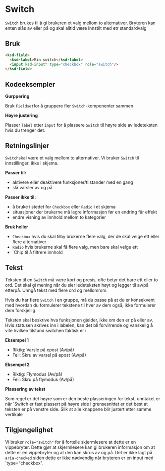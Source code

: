 

<Meta of={SwitchStories} />

# Switch

`Switch` brukes til å gi brukeren et valg mellom to alternativer. Bryteren kan enten slås av eller på og skal alltid være innstilt med etr standardvalg

<Primary />
<Controls />

## Bruk

```html
<ksd-field>
  <ksd-label>Min switch</ksd-label>
  <input ksd-input" type="checkbox" role="switch"/>
</ksd-field>
```

## Kodeeksempler

**Gurppering**

Bruk `Fieldset`for å gruppere fler `Switch`-komponenter sammen

<Canvas of={SwitchStories.Grouped} />

**Høyre justering**

Plasser `label` etter `input` for å plassere `Switch` til høyre side av ledeteksten hvis du trenger det.

<Canvas of={SwitchStories.RightJusted} />

## Retningslinjer

`Switch`skal være et valg mellom to alternativer. Vi bruker `Switch` til innstillinger, ikke i skjema.

**Passer til:**

- aktivere eller deaktivere funksjoner/tilstander med en gang
- slå varsler av og på

**Passer ikke til:**

- å bruke i stedet for `Checkbox` eller `Radio` i et skjema
- situasjoner der brukerne må lagre informasjon før en endring får effekt
- endre visning av innhold mellom to kategorier

**Bruk heller**

- `Checkbox` hvis du skal tilby brukerne flere valg, der de skal velge ett eller flere alternativer
- `Radio` hvis brukerne skal få flere valg, men bare skal velge ett
- `Chip til å filtrere innhold

## Tekst

Teksten til en `Switch` må være kort og presis, ofte betyr det bare ett eller to ord. Det skal gi mening når du sier ledeteksten høyt og legger til av/på etterpå. Unngå tekst med flere ord og mellomrom.

Hvis du har flere `Switch` i en gruppe, må du passe på at du er konsekvent med hvordan du formulerer tekstene til hver av dem også, ikke formulerer dem forskjellig.

Teksten skal beskrive hva funksjonen gjelder, ikke om den er på eller av. Hvis statusen skrives inn i labelen, kan det bli forvirrende og vanskelig å vite hvilken tilstand switchen faktisk er i.

**Eksempel 1**

- Riktig: Varsle på epost (Av/på)
- Feil: Skru av varsel på epost (Av/på)

**Eksempel 2**

- Riktig: Flymodus (Av/på)
- Feil: Skru på flymodus (Av/på)

**Plassering av tekst**

Som regel er det høyre som er den beste plasseringen for tekst, unntaket er når `Switch er fast plassert på høyre side i grensesnittet er det best at teksten er på venstre side. Slik at alle knappene blir justert etter samme vertikale

## Tilgjengelighet

Vi bruker `role="switch"` for å fortelle skjermlesere at dette er en vippebryter. Dette gjør at skjermlesere kan gi brukeren informasjon om at dette er en vippebryter og at den kan skrus av og på. Det er ikke lagt på `aria-checked` siden dette er ikke nødvendig når bryteren er en input med `type="checkbox".
